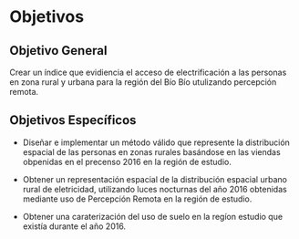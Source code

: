 # Objetivos


## Objetivo General

Crear un índice que evidiencia el acceso de electrificación a las personas en zona rural y urbana para la región del Bío Bío utulizando percepción remota.

## Objetivos Específicos

- Diseñar e implementar un método válido que represente la distribución espacial de las personas en zonas rurales basándose en las viendas obpenidas en el precenso 2016 en la región de estudio.

- Obtener un representación espacial de la distribución espacial urbano rural de eletricidad, utilizando luces nocturnas del año 2016 obtenidas mediante uso de Percepción Remota en la región de estudio.

- Obtener una caraterización del uso de suelo en la regíon estudio que existía durante el año 2016.